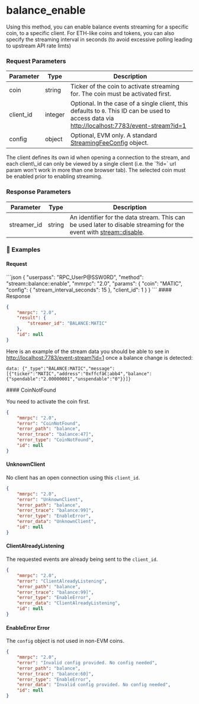
# balance\_enable

Using this method, you can enable balance events streaming for a specific coin, to a specific client. For ETH-like coins and tokens, you can also specify the streaming interval in seconds (to avoid excessive polling leading to upstream API rate limts)

### Request Parameters

| Parameter  | Type    | Description                                                                                                                                                                               |
| ---------- | ------- | ----------------------------------------------------------------------------------------------------------------------------------------------------------------------------------------- |
| coin       | string  | Ticker of the coin to activate streaming for. The coin must be activated first.                                                                                                           |
| client\_id | integer | Optional. In the case of a single client, this defaults to `0`. This ID can be used to access data via [http://localhost:7783/event-stream?id=1](http://localhost:7783/event-stream?id=1) |
| config     | object  | Optional, EVM only. A standard [StreamingFeeConfig](/komodo-defi-framework/api/common_structures/#streaming-fee-config) object.                                                           |

<Note>
  The client defines its own id when opening a connection to the stream, and each client\_id can only be viewed by a single client (i.e. the `?id=` url param won't work in more than one browser tab).
  The selected coin must be enabled prior to enabling streaming.
</Note>

### Response Parameters

| Parameter    | Type   | Description                                                                                                                                                             |
| ------------ | ------ | ----------------------------------------------------------------------------------------------------------------------------------------------------------------------- |
| streamer\_id | string | An identifier for the data stream. This can be used later to disable streaming for the event with [stream::disable](/komodo-defi-framework/api/v20/streaming/disable/). |

### 📌 Examples

#### Request

<CodeGroup title="" tag="POST" label="balance_enable" mm2MethodDecorate="true">
  ```json
  {
    "userpass": "RPC_UserP@SSW0RD",
    "method": "stream::balance::enable",
    "mmrpc": "2.0",
    "params": {
      "coin": "MATIC",
      "config": {
        "stream_interval_seconds": 15
      },
      "client_id": 1
    }
  }
  ```
</CodeGroup>

<CollapsibleSection expandedText="Hide Response" collapsedText="Show Response">
  #### Response

  ```json
  {
      "mmrpc": "2.0",
      "result": {
          "streamer_id": "BALANCE:MATIC"
      },
      "id": null
  }
  ```
</CollapsibleSection>

Here is an example of the stream data you should be able to see in [http://localhost:7783/event-stream?id=1](http://localhost:7783/event-stream?id=1) once a balance change is detected:

`data: {"_type":"BALANCE:MATIC","message":[{"ticker":"MATIC","address":"0xffcfâ€¦abb4","balance":{"spendable":"2.00000001","unspendable":"0"}}]}`

<CollapsibleSection expandedText="Hide Errors" collapsedText="Show Errors">
  #### CoinNotFound

  You need to activate the coin first.

  ```json
  {
      "mmrpc": "2.0",
      "error": "CoinNotFound",
      "error_path": "balance",
      "error_trace": "balance:47]",
      "error_type": "CoinNotFound",
      "id": null
  }
  ```

  #### UnknownClient

  No client has an open connection using this `client_id`.

  ```json
  {
      "mmrpc": "2.0",
      "error": "UnknownClient",
      "error_path": "balance",
      "error_trace": "balance:99]",
      "error_type": "EnableError",
      "error_data": "UnknownClient",
      "id": null
  }
  ```

  #### ClientAlreadyListening

  The requested events are already being sent to the `client_id`.

  ```json
  {
      "mmrpc": "2.0",
      "error": "ClientAlreadyListening",
      "error_path": "balance",
      "error_trace": "balance:99]",
      "error_type": "EnableError",
      "error_data": "ClientAlreadyListening",
      "id": null
  } 
  ```

  #### EnableError Error

  The `config` object is not used in non-EVM coins.

  ```json
  {
      "mmrpc": "2.0",
      "error": "Invalid config provided. No config needed",
      "error_path": "balance",
      "error_trace": "balance:60]",
      "error_type": "EnableError",
      "error_data": "Invalid config provided. No config needed",
      "id": null
  }
  ```
</CollapsibleSection>

